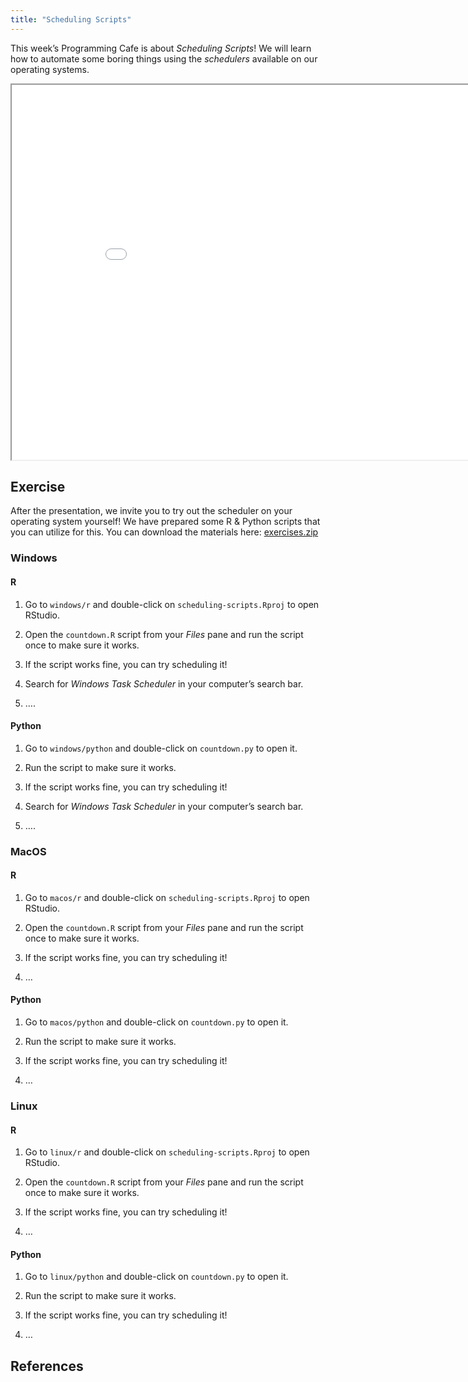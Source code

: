 ```yaml
---
title: "Scheduling Scripts"
---
```


This week's Programming Cafe is about _Scheduling Scripts_! We will learn how to automate some boring things using the _schedulers_ available on our operating systems.

```{=html}
<iframe width="900" height="600" src="../../static/2023-11-02_scheduling-scripts/2023-11-02_scheduling-scripts.html"></iframe>
```

## Exercise

After the presentation, we invite you to try out the scheduler on your operating system yourself! We have prepared some R & Python scripts that you can utilize for this. You can download the materials here: [exercises.zip](https://github.com/UtrechtUniversity/programming-cafe/raw/main/exercises/scheduling-scripts/scheduling-scripts.zip)

### Windows

::: {.panel-tabset}

#### R

1. Go to `windows/r` and double-click on `scheduling-scripts.Rproj` to open RStudio.

2. Open the `countdown.R` script from your _Files_ pane and run the script once to make sure it works.

3. If the script works fine, you can try scheduling it! 

4. Search for _Windows Task Scheduler_ in your computer's search bar.

5. ....

#### Python

1. Go to `windows/python` and double-click on `countdown.py` to open it.

2. Run the script to make sure it works.

3. If the script works fine, you can try scheduling it! 

4. Search for _Windows Task Scheduler_ in your computer's search bar.

5. ....

:::

### MacOS

::: {.panel-tabset}

#### R

1. Go to `macos/r` and double-click on `scheduling-scripts.Rproj` to open RStudio.

2. Open the `countdown.R` script from your _Files_ pane and run the script once to make sure it works.

3. If the script works fine, you can try scheduling it! 

4. ...

#### Python

1. Go to `macos/python` and double-click on `countdown.py` to open it.

2. Run the script to make sure it works.

3. If the script works fine, you can try scheduling it! 

4. ...

:::

### Linux

::: {.panel-tabset}

#### R

1. Go to `linux/r` and double-click on `scheduling-scripts.Rproj` to open RStudio.

2. Open the `countdown.R` script from your _Files_ pane and run the script once to make sure it works.

3. If the script works fine, you can try scheduling it! 

4. ...

#### Python

1. Go to `linux/python` and double-click on `countdown.py` to open it.

2. Run the script to make sure it works.

3. If the script works fine, you can try scheduling it! 

4. ...

:::

## References